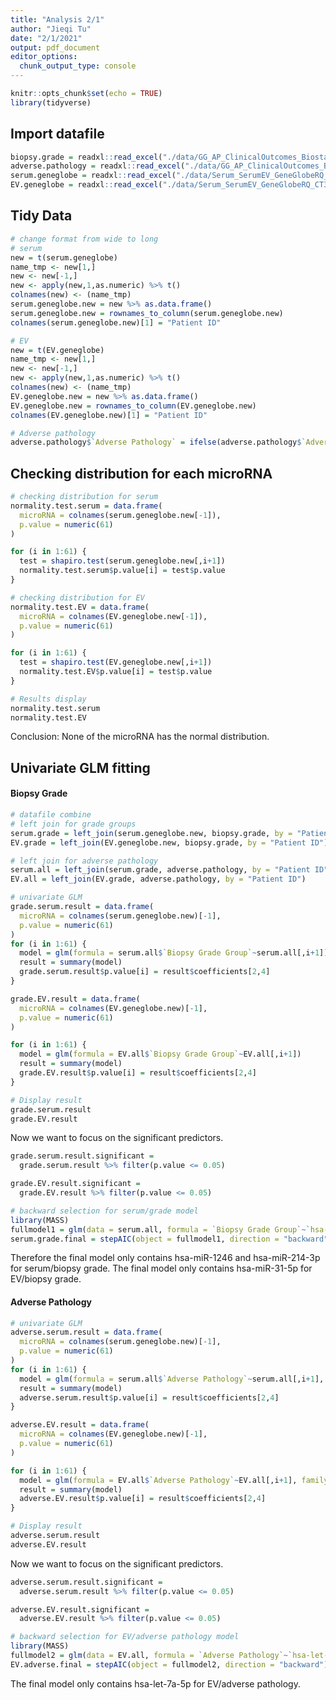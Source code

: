 ```yaml
---
title: "Analysis 2/1"
author: "Jieqi Tu"
date: "2/1/2021"
output: pdf_document
editor_options: 
  chunk_output_type: console
---
```


```r
knitr::opts_chunk$set(echo = TRUE)
library(tidyverse)
```

## Import datafile
```r
biopsy.grade = readxl::read_excel("./data/GG_AP_ClinicalOutcomes_Biostats.xlsx", sheet = "Biopsy Grade Group")
adverse.pathology = readxl::read_excel("./data/GG_AP_ClinicalOutcomes_Biostats.xlsx", sheet = "Adverse Pathology")
serum.geneglobe = readxl::read_excel("./data/Serum_SerumEV_GeneGlobeRQ_CT35.xlsx", sheet = "Serum_GeneGlobeRQ_CT35")
EV.geneglobe = readxl::read_excel("./data/Serum_SerumEV_GeneGlobeRQ_CT35.xlsx", sheet = "EV_GeneGlobeRQ_CT35")
```

## Tidy Data
```r
# change format from wide to long
# serum
new = t(serum.geneglobe)
name_tmp <- new[1,]
new <- new[-1,]
new <- apply(new,1,as.numeric) %>% t()
colnames(new) <- (name_tmp)
serum.geneglobe.new = new %>% as.data.frame()
serum.geneglobe.new = rownames_to_column(serum.geneglobe.new)
colnames(serum.geneglobe.new)[1] = "Patient ID"

# EV
new = t(EV.geneglobe)
name_tmp <- new[1,]
new <- new[-1,]
new <- apply(new,1,as.numeric) %>% t()
colnames(new) <- (name_tmp)
EV.geneglobe.new = new %>% as.data.frame()
EV.geneglobe.new = rownames_to_column(EV.geneglobe.new)
colnames(EV.geneglobe.new)[1] = "Patient ID"

# Adverse pathology
adverse.pathology$`Adverse Pathology` = ifelse(adverse.pathology$`Adverse Pathology` == "99", NA, adverse.pathology$`Adverse Pathology`)
```

## Checking distribution for each microRNA
```r
# checking distribution for serum
normality.test.serum = data.frame(
  microRNA = colnames(serum.geneglobe.new[-1]),
  p.value = numeric(61)
)

for (i in 1:61) {
  test = shapiro.test(serum.geneglobe.new[,i+1])
  normality.test.serum$p.value[i] = test$p.value
}

# checking distribution for EV
normality.test.EV = data.frame(
  microRNA = colnames(EV.geneglobe.new[-1]),
  p.value = numeric(61)
)

for (i in 1:61) {
  test = shapiro.test(EV.geneglobe.new[,i+1])
  normality.test.EV$p.value[i] = test$p.value
}

# Results display
normality.test.serum
normality.test.EV
```

Conclusion: None of the microRNA has the normal distribution. 

## Univariate GLM fitting

#### Biopsy Grade
```r
# datafile combine
# left join for grade groups
serum.grade = left_join(serum.geneglobe.new, biopsy.grade, by = "Patient ID")
EV.grade = left_join(EV.geneglobe.new, biopsy.grade, by = "Patient ID")

# left join for adverse pathology
serum.all = left_join(serum.grade, adverse.pathology, by = "Patient ID")
EV.all = left_join(EV.grade, adverse.pathology, by = "Patient ID")
```

```r
# univariate GLM
grade.serum.result = data.frame(
  microRNA = colnames(serum.geneglobe.new)[-1],
  p.value = numeric(61)
)
for (i in 1:61) {
  model = glm(formula = serum.all$`Biopsy Grade Group`~serum.all[,i+1])
  result = summary(model)
  grade.serum.result$p.value[i] = result$coefficients[2,4]
}

grade.EV.result = data.frame(
  microRNA = colnames(EV.geneglobe.new)[-1],
  p.value = numeric(61)
)

for (i in 1:61) {
  model = glm(formula = EV.all$`Biopsy Grade Group`~EV.all[,i+1])
  result = summary(model)
  grade.EV.result$p.value[i] = result$coefficients[2,4]
}

# Display result
grade.serum.result
grade.EV.result
```

Now we want to focus on the significant predictors.
```r
grade.serum.result.significant = 
  grade.serum.result %>% filter(p.value <= 0.05)

grade.EV.result.significant = 
  grade.EV.result %>% filter(p.value <= 0.05)

# backward selection for serum/grade model
library(MASS)
fullmodel1 = glm(data = serum.all, formula = `Biopsy Grade Group`~`hsa-miR-1246`+`hsa-miR-214-3p`+`hsa-miR-301a-3p`)
serum.grade.final = stepAIC(object = fullmodel1, direction = "backward")
```

Therefore the final model only contains hsa-miR-1246 and hsa-miR-214-3p for serum/biopsy grade.
The final model only contains hsa-miR-31-5p for EV/biopsy grade.

#### Adverse Pathology
```r
# univariate GLM
adverse.serum.result = data.frame(
  microRNA = colnames(serum.geneglobe.new)[-1],
  p.value = numeric(61)
)
for (i in 1:61) {
  model = glm(formula = serum.all$`Adverse Pathology`~serum.all[,i+1], family = "binomial")
  result = summary(model)
  adverse.serum.result$p.value[i] = result$coefficients[2,4]
}

adverse.EV.result = data.frame(
  microRNA = colnames(EV.geneglobe.new)[-1],
  p.value = numeric(61)
)

for (i in 1:61) {
  model = glm(formula = EV.all$`Adverse Pathology`~EV.all[,i+1], family = "binomial")
  result = summary(model)
  adverse.EV.result$p.value[i] = result$coefficients[2,4]
}

# Display result
adverse.serum.result
adverse.EV.result
```

Now we want to focus on the significant predictors.
```r
adverse.serum.result.significant = 
  adverse.serum.result %>% filter(p.value <= 0.05)

adverse.EV.result.significant = 
  adverse.EV.result %>% filter(p.value <= 0.05)

# backward selection for EV/adverse pathology model
library(MASS)
fullmodel2 = glm(data = EV.all, formula = `Adverse Pathology`~`hsa-let-7a-5p`+`hsa-miR-26b-5p`+`hsa-miR-301a-3p`, family = "binomial")
EV.adverse.final = stepAIC(object = fullmodel2, direction = "backward")
```

The final model only contains hsa-let-7a-5p for EV/adverse pathology.
